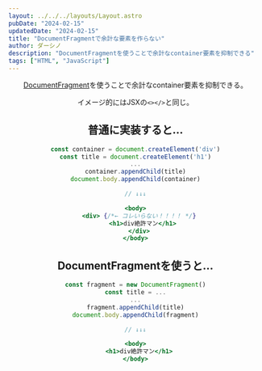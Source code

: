 ```yaml
---
layout: ../../../layouts/Layout.astro
pubDate: "2024-02-15"
updatedDate: "2024-02-15"
title: "DocumentFragmentで余計な要素を作らない"
author: ダーシノ
description: "DocumentFragmentを使うことで余計なcontainer要素を抑制できる"
tags: ["HTML", "JavaScript"]
---
```



<Header {...frontmatter} />

[DocumentFragment](https://developer.mozilla.org/ja/docs/Web/API/DocumentFragment)を使うことで余計なcontainer要素を抑制できる。

イメージ的にはJSXの`<></>`と同じ。

## 普通に実装すると…
```jsx
const container = document.createElement('div')
const title = document.createElement('h1')
...
container.appendChild(title)
document.body.appendChild(container)

// ↓↓↓

<body>
  <div> {/*← コレいらない！！！！ */}
    <h1>div絶許マン</h1>
  </div>
</body>
```

## DocumentFragmentを使うと…
```jsx
const fragment = new DocumentFragment()
const title = ...
...
fragment.appendChild(title)
document.body.appendChild(fragment)

// ↓↓↓

<body>
  <h1>div絶許マン</h1>
</body>
```
